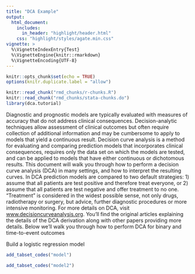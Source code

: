 ```yaml
---
title: "DCA Example"
output: 
  html_document:
    includes: 
      in_header: "highlight/header.html"
    css: "highlight/styles/agate.min.css"
vignette: >
  %\VignetteIndexEntry{Test}
  %\VignetteEngine{knitr::rmarkdown}
  %\VignetteEncoding{UTF-8}
---
```


```r
knitr::opts_chunk$set(echo = TRUE)
options(knitr.duplicate.label = "allow")

knitr::read_chunk("rmd_chunks/r-chunks.R")
knitr::read_chunk("rmd_chunks/stata-chunks.do")
library(dca.tutorial)
```

Diagnostic and prognostic models are typically evaluated with measures of accuracy that do not address clinical consequences.
Decision-analytic techniques allow assessment of clinical outcomes but often require collection of additional information and may be cumbersome to apply to models that yield a continuous result.
Decision curve analysis is a method for evaluating and comparing prediction models that incorporates clinical consequences, requires only the data set on which the models are tested, and can be applied to models that have either continuous or dichotomous results.
This document will walk you through how to perform a decision curve analysis (DCA) in many settings, and how to interpret the resulting curves. 
In DCA prediction models are compared to two default strategies: 1) assume that all patients are test positive and therefore treat everyone, or 2) assume that all patients are test negative and offer treatment to no one. 
"Treatment” is considered in the widest possible sense, not only drugs, radiotherapy or surgery, but advice, further diagnostic procedures or more intensive monitoring.
For more details on DCA, visit [www.decisioncurveanalysis.org](https://www.mskcc.org/departments/epidemiology-biostatistics/biostatistics/decision-curve-analysis).
You'll find the original articles explaining the details of the DCA derivation along with other papers providing more details. 
Below we'll walk you through how to perform DCA for binary and time-to-event outcomes

Build a logistic regression model

```r
add_tabset_codes("model")
```

```r
add_tabset_codes("model2")
```
